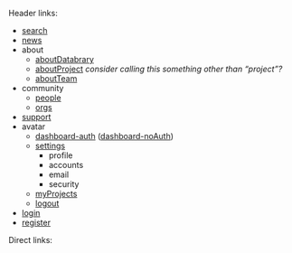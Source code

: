Header links:

- [search](search.html)
- [news](news.html)
- about
    - [aboutDatabrary](aboutDatabrary.html)
    - [aboutProject](aboutProject.html) _consider calling this something other than "project"?_
    - [aboutTeam](aboutTeam.html)
- community
    - [people](people.html)
    - [orgs](orgs.html)
- [support](support.html)
- avatar
    - [dashboard-auth](dashboardAuth.html) ([dashboard-noAuth](dashboardNoAuth.html))
    - [settings](settings.html)
        - profile
        - accounts
        - email
        - security
    - [myProjects](myProjects.html)
    - [logout](logout.html)
- [login](login.html)
- [register](register.html)

Direct links:

